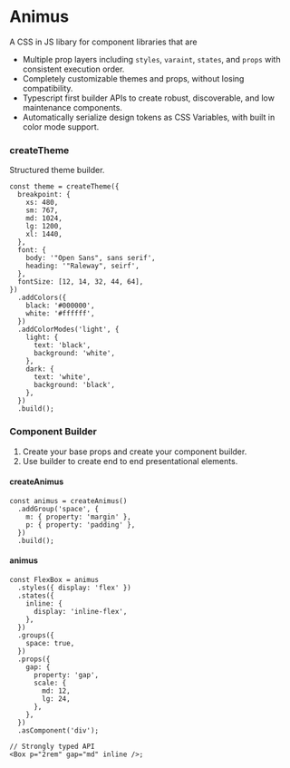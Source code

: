 # Animus

A CSS in JS libary for component libraries that are

- Multiple prop layers including `styles`, `varaint`, `states`, and `props` with consistent execution order.
- Completely customizable themes and props, without losing compatibility.
- Typescript first builder APIs to create robust, discoverable, and low maintenance components.
- Automatically serialize design tokens as CSS Variables, with built in color mode support.

### createTheme

Structured theme builder.

```tsx
const theme = createTheme({
  breakpoint: {
    xs: 480,
    sm: 767,
    md: 1024,
    lg: 1200,
    xl: 1440,
  },
  font: {
    body: '"Open Sans", sans serif',
    heading: '"Raleway", seirf',
  },
  fontSize: [12, 14, 32, 44, 64],
})
  .addColors({
    black: '#000000',
    white: '#ffffff',
  })
  .addColorModes('light', {
    light: {
      text: 'black',
      background: 'white',
    },
    dark: {
      text: 'white',
      background: 'black',
    },
  })
  .build();
```

### Component Builder

1. Create your base props and create your component builder.
2. Use builder to create end to end presentational elements.

#### createAnimus

```tsx
const animus = createAnimus()
  .addGroup('space', {
    m: { property: 'margin' },
    p: { property: 'padding' },
  })
  .build();
```

#### animus

```tsx
const FlexBox = animus
  .styles({ display: 'flex' })
  .states({
    inline: {
      display: 'inline-flex',
    },
  })
  .groups({
    space: true,
  })
  .props({
    gap: {
      property: 'gap',
      scale: {
        md: 12,
        lg: 24,
      },
    },
  })
  .asComponent('div');

// Strongly typed API
<Box p="2rem" gap="md" inline />;
```
